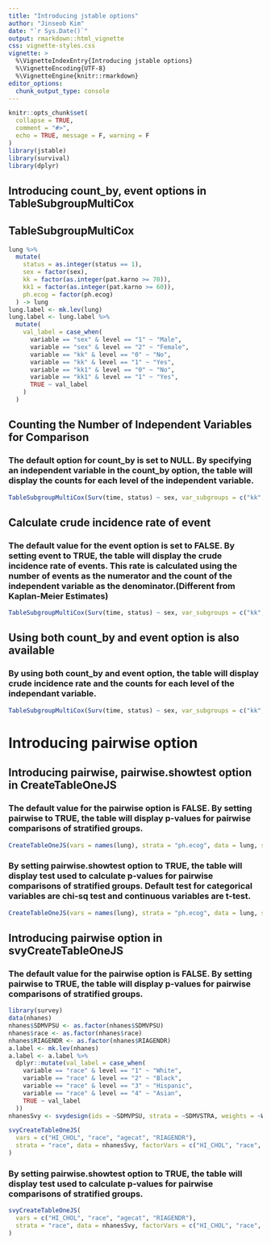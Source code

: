 ```yaml
---
title: "Introducing jstable options"
author: "Jinseob Kim"
date: "`r Sys.Date()`"
output: rmarkdown::html_vignette
css: vignette-styles.css
vignette: >
  %\VignetteIndexEntry{Introducing jstable options}
  %\VignetteEncoding{UTF-8}
  %\VignetteEngine{knitr::rmarkdown}
editor_options: 
  chunk_output_type: console
---
```


```r
knitr::opts_chunk$set(
  collapse = TRUE,
  comment = "#>",
  echo = TRUE, message = F, warning = F
)
library(jstable)
library(survival)
library(dplyr)
```

## Introducing count_by, event options in TableSubgroupMultiCox

## TableSubgroupMultiCox
 
```r
lung %>%
  mutate(
    status = as.integer(status == 1),
    sex = factor(sex),
    kk = factor(as.integer(pat.karno >= 70)),
    kk1 = factor(as.integer(pat.karno >= 60)),
    ph.ecog = factor(ph.ecog)
  ) -> lung
lung.label <- mk.lev(lung)
lung.label <- lung.label %>%
  mutate(
    val_label = case_when(
      variable == "sex" & level == "1" ~ "Male",
      variable == "sex" & level == "2" ~ "Female",
      variable == "kk" & level == "0" ~ "No",
      variable == "kk" & level == "1" ~ "Yes",
      variable == "kk1" & level == "0" ~ "No",
      variable == "kk1" & level == "1" ~ "Yes",
      TRUE ~ val_label
    )
  )
```

## Counting the Number of Independent Variables for Comparison

### The default option for count_by is set to NULL. By specifying an independent variable in the count_by option, the table will display the counts for each level of the independent variable.
```r
TableSubgroupMultiCox(Surv(time, status) ~ sex, var_subgroups = c("kk", "kk1"), data = lung, time_eventrate = 100, line = TRUE, cluster = "inst", strata = "inst", weights = "age", event = FALSE, count_by = "sex", labeldata = lung.label)
```

## Calculate crude incidence rate of event

### The default value for the event option is set to FALSE. By setting event to TRUE, the table will display the crude incidence rate of events. This rate is calculated using the number of events as the numerator and the count of the independent variable as the denominator.(Different from Kaplan-Meier Estimates)
```r
TableSubgroupMultiCox(Surv(time, status) ~ sex, var_subgroups = c("kk", "kk1"), data = lung, time_eventrate = 100, line = TRUE, cluster = "inst", strata = "inst", weights = "age", event = TRUE, count_by = "sex", labeldata = lung.label)
```

## Using both count_by and event option is also available

### By using both count_by and event option, the table will display crude incidence rate and the counts for each level of the independant variable. 
```r
TableSubgroupMultiCox(Surv(time, status) ~ sex, var_subgroups = c("kk", "kk1"), data = lung, time_eventrate = 100, line = TRUE, cluster = "inst", strata = "inst", weights = "age", event = TRUE, count_by = NULL, labeldata = lung.label)
```
# Introducing pairwise option 

## Introducing pairwise, pairwise.showtest option in CreateTableOneJS

### The default value for the pairwise option is FALSE. By setting pairwise to TRUE, the table will display p-values for pairwise comparisons of stratified groups.
```r
CreateTableOneJS(vars = names(lung), strata = "ph.ecog", data = lung, showAllLevels = F, labeldata = lung.label, Labels = T, pairwise = T)
```

### By setting pairwise.showtest option to TRUE, the table will display test used to calculate p-values for pairwise comparisons of stratified groups. Default test for categorical variables are chi-sq test and continuous variables are t-test.
```r
CreateTableOneJS(vars = names(lung), strata = "ph.ecog", data = lung, showAllLevels = F, labeldata = lung.label, Labels = T, pairwise = T, pairwise.showtest = T)
```

## Introducing pairwise option in svyCreateTableOneJS

### The default value for the pairwise option is FALSE. By setting pairwise to TRUE, the table will display p-values for pairwise comparisons of stratified groups. 
```r
library(survey)
data(nhanes)
nhanes$SDMVPSU <- as.factor(nhanes$SDMVPSU)
nhanes$race <- as.factor(nhanes$race)
nhanes$RIAGENDR <- as.factor(nhanes$RIAGENDR)
a.label <- mk.lev(nhanes)
a.label <- a.label %>%
  dplyr::mutate(val_label = case_when(
    variable == "race" & level == "1" ~ "White",
    variable == "race" & level == "2" ~ "Black",
    variable == "race" & level == "3" ~ "Hispanic",
    variable == "race" & level == "4" ~ "Asian",
    TRUE ~ val_label
  ))
nhanesSvy <- svydesign(ids = ~SDMVPSU, strata = ~SDMVSTRA, weights = ~WTMEC2YR, nest = TRUE, data = nhanes)

svyCreateTableOneJS(
  vars = c("HI_CHOL", "race", "agecat", "RIAGENDR"),
  strata = "race", data = nhanesSvy, factorVars = c("HI_CHOL", "race", "RIAGENDR"), labeldata = a.label, Labels = T, pairwise = T
)
```

### By setting pairwise.showtest option to TRUE, the table will display test used to calculate p-values for pairwise comparisons of stratified groups. 
```r
svyCreateTableOneJS(
  vars = c("HI_CHOL", "race", "agecat", "RIAGENDR"),
  strata = "race", data = nhanesSvy, factorVars = c("HI_CHOL", "race", "RIAGENDR"), labeldata = a.label, Labels = T, pairwise = T, pairwise.showtest = T
)
```
